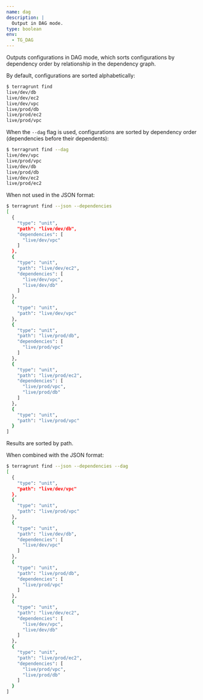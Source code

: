 ```yaml
---
name: dag
description: |
  Output in DAG mode.
type: boolean
env:
  - TG_DAG
---
```


Outputs configurations in DAG mode, which sorts configurations by dependency order by relationship in the dependency graph.

By default, configurations are sorted alphabetically:

```bash
$ terragrunt find
live/dev/db
live/dev/ec2
live/dev/vpc
live/prod/db
live/prod/ec2
live/prod/vpc
```

When the `--dag` flag is used, configurations are sorted by dependency order (dependencies before their dependents):

```bash
$ terragrunt find --dag
live/dev/vpc
live/prod/vpc
live/dev/db
live/prod/db
live/dev/ec2
live/prod/ec2
```

When not used in the JSON format:

```bash
$ terragrunt find --json --dependencies
[
  {
    "type": "unit",
    "path": "live/dev/db",
    "dependencies": [
      "live/dev/vpc"
    ]
  },
  {
    "type": "unit",
    "path": "live/dev/ec2",
    "dependencies": [
      "live/dev/vpc",
      "live/dev/db"
    ]
  },
  {
    "type": "unit",
    "path": "live/dev/vpc"
  },
  {
    "type": "unit",
    "path": "live/prod/db",
    "dependencies": [
      "live/prod/vpc"
    ]
  },
  {
    "type": "unit",
    "path": "live/prod/ec2",
    "dependencies": [
      "live/prod/vpc",
      "live/prod/db"
    ]
  },
  {
    "type": "unit",
    "path": "live/prod/vpc"
  }
]
```

Results are sorted by path.

When combined with the JSON format:

```bash
$ terragrunt find --json --dependencies --dag
[
  {
    "type": "unit",
    "path": "live/dev/vpc"
  },
  {
    "type": "unit",
    "path": "live/prod/vpc"
  },
  {
    "type": "unit",
    "path": "live/dev/db",
    "dependencies": [
      "live/dev/vpc"
    ]
  },
  {
    "type": "unit",
    "path": "live/prod/db",
    "dependencies": [
      "live/prod/vpc"
    ]
  },
  {
    "type": "unit",
    "path": "live/dev/ec2",
    "dependencies": [
      "live/dev/vpc",
      "live/dev/db"
    ]
  },
  {
    "type": "unit",
    "path": "live/prod/ec2",
    "dependencies": [
      "live/prod/vpc",
      "live/prod/db"
    ]
  }
]
```

